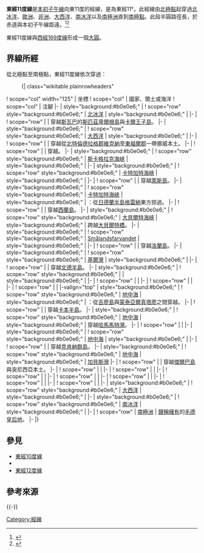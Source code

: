{{Location map-line|lon=11}}
{{kml}}
'''東經11度線'''是[[本初子午線|本初子午線]]向東11度的經線，是為東經11°。此經線由[[北極點|北極點]]起穿過[[北冰洋|北冰洋]]、[[歐洲|歐洲]]、[[非洲|非洲]]、[[大西洋|大西洋]]、[[南冰洋|南冰洋]]以及[[南極洲|南極洲]]直到[[南極點|南極點]]。此段半圓路徑長{{convert|20003.932|km}}，於赤道與本初子午線距{{convert|1225|km}}遠。<ref name="noaa">{{cite web
 | url     = http://www.ngs.noaa.gov/PUBS_LIB/inverse.pdf
 | title     = Direct and Inverse Solutions of Geodesics on the Ellipsoid with application of nested equation
 | author     = T. Vincenty
 | date     = April 1975
 | access-date     = 2017-05-18
 | archive-date     = 2013-01-28
 | archive-url     = https://www.webcitation.org/6DzvSBPa5?url=http://www.ngs.noaa.gov/PUBS_LIB/inverse.pdf
 | dead-url     = no
 }}</ref><ref name="latlon">{{cite web
 | url = http://www.movable-type.co.uk/scripts/latlong-vincenty.html
 | title = Vincenty formula for distance between two Latitude/Longitude points
 | website = Movable type scripts
 | accessdate = 17 May 2017
 | archive-date = 2013-01-28
 | archive-url = https://www.webcitation.org/6DzvScM3g?url=http://www.movable-type.co.uk/scripts/latlong-vincenty.html
 | dead-url = no
 }}</ref>

東經11度線與[[西經169度線|西經169度線]]形成一個[[大圓|大圓]]。

==界線所經==
從北極點至南極點，東經11度線依次穿過：

:{| class="wikitable plainrowheaders"
! scope="col" width="125" | 坐標
! scope="col" | 國家、領土或海洋
! scope="col" | 注腳
|-
| style="background:#b0e0e6;" | {{Coord|90|0|N|11|0|E|type:waterbody|name=Arctic Ocean}}
! scope="row" style="background:#b0e0e6;" | [[北冰洋|北冰洋]]
| style="background:#b0e0e6;" |
|-
| {{Coord|79|45|N|11|0|E|type:country|name=Norway}}
! scope="row" | {{NOR}}
| 穿越[[斯瓦巴|斯瓦巴]]的[[斯匹茲卑爾根島|斯匹茲卑爾根島]]與[[卡爾王子島|卡爾王子島]]。
|-
| style="background:#b0e0e6;" | {{Coord|78|30|N|11|0|E|type:waterbody|name=Atlantic Ocean}}
! scope="row" style="background:#b0e0e6;" | [[大西洋|大西洋]]
| style="background:#b0e0e6;" |
|-
| {{Coord|64|57|N|11|0|E|type:country|name=Norway}}
! scope="row" | {{NOR}}
| 穿越從[[北特倫德拉格郡|北特倫德拉格郡]][[維克納|維克納]]至[[東福爾郡|東福爾郡]]{{le|希尔克岛|Kirkeøy}}一帶挪威本土。
|-
| {{Coord|58|57|N|11|0|E|type:country|name=Sweden}}
! scope="row" | {{SWE}}
| 穿越{{le|科斯特群島|Koster Islands}}。
|-
| style="background:#b0e0e6;" | {{Coord|58|52|N|11|0|E|type:waterbody|name=Skagerrak}}
! scope="row" style="background:#b0e0e6;" | [[斯卡格拉克海峽|斯卡格拉克海峽]]
| style="background:#b0e0e6;" |
|-
| style="background:#b0e0e6;" | {{Coord|57|48|N|11|0|E|type:waterbody|name=Kattegat}}
! scope="row" style="background:#b0e0e6;" | [[卡特加特海峽|卡特加特海峽]]
| style="background:#b0e0e6;" |
|-
| {{Coord|57|18|N|11|0|E|type:country|name=Denmark}}
! scope="row" | {{DNK}}
| 穿越[[萊斯島|萊斯島]]。
|-
| style="background:#b0e0e6;" | {{Coord|57|12|N|11|0|E|type:waterbody|name=Kattegat}}
! scope="row" style="background:#b0e0e6;" | [[卡特加特海峽|卡特加特海峽]]
| style="background:#b0e0e6;" | {{DNK}}：從[[日德蘭半島|日德蘭半島]][[格雷納|格雷納]]東方掠過。
|-
| {{Coord|55|45|N|11|0|E|type:country|name=Denmark}}
! scope="row" | {{DNK}}
| 穿越[[西蘭島|西蘭島]]。
|-
| style="background:#b0e0e6;" | {{Coord|55|35|N|11|0|E|type:waterbody|name=Great Belt}}
! scope="row" style="background:#b0e0e6;" | [[大貝爾特海峽|大貝爾特海峽]]
| style="background:#b0e0e6;" | 跨越[[大貝爾特橋|大貝爾特橋]]。
|-
| style="background:#b0e0e6;" | {{Coord|55|8|N|11|0|E|type:waterbody|name=Smålandsfarvandet}}
! scope="row" style="background:#b0e0e6;" | [[Smålandsfarvandet|Smålandsfarvandet]]
| style="background:#b0e0e6;" |
|-
| {{Coord|54|49|N|11|0|E|type:country|name=Denmark}}
! scope="row" | {{DNK}}
| 穿越[[洛蘭島|洛蘭島]]。
|-
| style="background:#b0e0e6;" | {{Coord|54|46|N|11|0|E|type:waterbody|name=Bay of Kiel}}
! scope="row" style="background:#b0e0e6;" | [[基爾灣|基爾灣]]
| style="background:#b0e0e6;" |
|-
| {{Coord|54|23|N|11|0|E|type:country|name=Germany}}
! scope="row" | {{DEU}}
| 穿越[[文德|文德半島]]。
|-
| style="background:#b0e0e6;" | {{Coord|54|9|N|11|0|E|type:waterbody|name=Bay of Lübeck}}
! scope="row" style="background:#b0e0e6;" | {{le|吕贝克湾|Bay of Lübeck}}
| style="background:#b0e0e6;" |
|-
| {{Coord|53|59|N|11|0|E|type:country|name=Germany}}
! scope="row" | {{DEU}}
|
|-
| {{Coord|47|24|N|11|0|E|type:country|name=Austria}}
! scope="row" | {{AUT}}
|
|-
| {{Coord|46|46|N|11|0|E|type:country|name=Italy}}
! scope="row" | {{ITA}}
|
|-valign="top"
| style="background:#b0e0e6;" | {{Coord|42|41|N|11|0|E|type:waterbody|name=Mediterranean Sea}}
! scope="row" style="background:#b0e0e6;" | [[地中海|地中海]]
| style="background:#b0e0e6;" | {{ITA}}：從[[吉廖島|吉廖島]]與[[蒙泰亞爾真塔廖|蒙泰亞爾真塔廖]]之間穿越。
|-
| {{Coord|37|4|N|11|0|E|type:country|name=Tunisia}}
! scope="row" | {{TUN}}
| 穿越[[卡本半島|卡本半島]]。
|-
| style="background:#b0e0e6;" | {{Coord|36|45|N|11|0|E|type:waterbody|name=Mediterranean Sea}}
! scope="row" style="background:#b0e0e6;" | [[地中海|地中海]]
| style="background:#b0e0e6;" | 穿越[[哈馬馬特灣|哈馬馬特灣]]。
|-
| {{Coord|35|39|N|11|0|E|type:country|name=Tunisia}}
! scope="row" | {{TUN}}
|
|-
| style="background:#b0e0e6;" | {{Coord|35|1|N|11|0|E|type:waterbody|name=Mediterranean Sea}}
! scope="row" style="background:#b0e0e6;" | [[地中海|地中海]]
| style="background:#b0e0e6;" |
|-
| {{Coord|34|41|N|11|0|E|type:country|name=Tunisia}}
! scope="row" | {{TUN}}
| 穿越[[克肯納群島|克肯納群島]]。
|-
| style="background:#b0e0e6;" | {{Coord|34|39|N|11|0|E|type:waterbody|name=Mediterranean Sea}}
! scope="row" style="background:#b0e0e6;" | [[地中海|地中海]]
| style="background:#b0e0e6;" | [[加貝斯灣|加貝斯灣]]
|-
| {{Coord|33|51|N|11|0|E|type:country|name=Tunisia}}
! scope="row" | {{TUN}}
| 穿越[[傑爾巴島|傑爾巴島]]與突尼西亞本土。
|-
| {{Coord|32|12|N|11|0|E|type:country|name=Libya}}
! scope="row" | {{LBY}}
|
|-
| {{Coord|24|28|N|11|0|E|type:country|name=Algeria}}
! scope="row" | {{DZA}}
|
|-
| {{Coord|22|58|N|11|0|E|type:country|name=Niger}}
! scope="row" | {{NER}}
|
|-
| {{Coord|13|22|N|11|0|E|type:country|name=Nigeria}}
! scope="row" | {{NGA}}
|
|-
| {{Coord|6|41|N|11|0|E|type:country|name=Cameroon}}
! scope="row" | {{CMR}}
|
|-
| {{Coord|2|10|N|11|0|E|type:country|name=Equatorial Guinea}}
! scope="row" | {{GNQ}}
|
|-
| {{Coord|1|0|N|11|0|E|type:country|name=Gabon}}
! scope="row" | {{GAB}}
|
|-
| style="background:#b0e0e6;" | {{Coord|3|46|S|11|0|E|type:waterbody|name=Atlantic Ocean}}
! scope="row" style="background:#b0e0e6;" | [[大西洋|大西洋]]
| style="background:#b0e0e6;" |
|-
| style="background:#b0e0e6;" | {{Coord|60|0|S|11|0|E|type:waterbody|name=Southern Ocean}}
! scope="row" style="background:#b0e0e6;" | [[南冰洋|南冰洋]]
| style="background:#b0e0e6;" |
|-
| {{Coord|69|53|S|11|0|E|type:country|name=Antarctica}}
! scope="row" | [[南極洲|南極洲]]
|  {{NOR}}[[南極領地|聲稱擁有]]的[[毛德皇后地|毛德皇后地]]。
|-
|}

==參見==
*[[東經10度線|東經10度線]]
*{{le|佛羅倫斯經線|Florence meridian}}
*[[東經12度線|東經12度線]]

== 參考來源 ==
{{reflist}}

{{-}}
{{geographical coordinates|state=collapsed}}

[[Category:經線|Category:經線]]